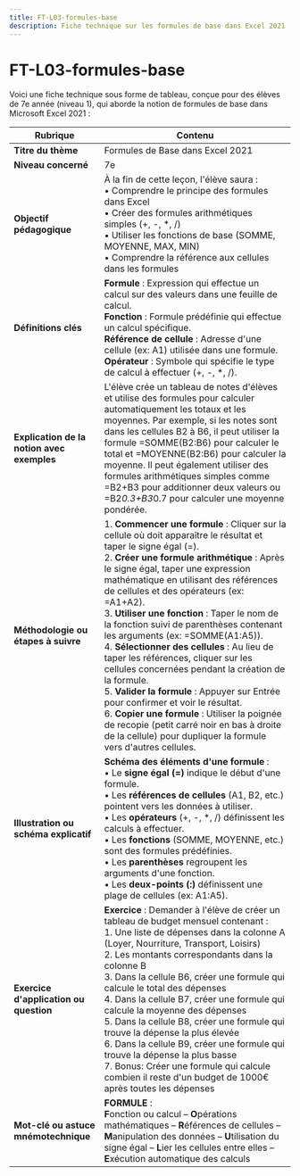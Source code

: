 ```yaml
---
title: FT-L03-formules-base
description: Fiche technique sur les formules de base dans Excel 2021
---
```


# FT-L03-formules-base
Voici une fiche technique sous forme de tableau, conçue pour des élèves de 7e année (niveau 1), qui aborde la notion de formules de base dans Microsoft Excel 2021 :

| **Rubrique**                                  | **Contenu**                                                                                                                                                                                                                                                                                                                                                                                                                        |
|-----------------------------------------------|-------------------------------------------------------------------------------------------------------------------------------------------------------------------------------------------------------------------------------------------------------------------------------------------------------------------------------------------------------------------------------------------------------------------------------------|
| **Titre du thème**                            | Formules de Base dans Excel 2021                                                                                                                                                                                                                                                                                                                                                                                                         |
| **Niveau concerné**                           | 7e                                                                                                                                                                                                                                                                                                                                                                                                                                  |
| **Objectif pédagogique**                      | À la fin de cette leçon, l'élève saura : <br/>• Comprendre le principe des formules dans Excel <br/>• Créer des formules arithmétiques simples (+, -, *, /) <br/>• Utiliser les fonctions de base (SOMME, MOYENNE, MAX, MIN) <br/>• Comprendre la référence aux cellules dans les formules                                                                                                                                                                                                                |
| **Définitions clés**                          | **Formule** : Expression qui effectue un calcul sur des valeurs dans une feuille de calcul. <br/>**Fonction** : Formule prédéfinie qui effectue un calcul spécifique. <br/>**Référence de cellule** : Adresse d'une cellule (ex: A1) utilisée dans une formule. <br/>**Opérateur** : Symbole qui spécifie le type de calcul à effectuer (+, -, *, /).                                                                                                                                                                          |
| **Explication de la notion avec exemples**    | L'élève crée un tableau de notes d'élèves et utilise des formules pour calculer automatiquement les totaux et les moyennes. Par exemple, si les notes sont dans les cellules B2 à B6, il peut utiliser la formule =SOMME(B2:B6) pour calculer le total et =MOYENNE(B2:B6) pour calculer la moyenne. Il peut également utiliser des formules arithmétiques simples comme =B2+B3 pour additionner deux valeurs ou =B2*0.3+B3*0.7 pour calculer une moyenne pondérée.                                                                                                                       |
| **Méthodologie ou étapes à suivre**           | 1. **Commencer une formule** : Cliquer sur la cellule où doit apparaître le résultat et taper le signe égal (=).<br/>2. **Créer une formule arithmétique** : Après le signe égal, taper une expression mathématique en utilisant des références de cellules et des opérateurs (ex: =A1+A2).<br/>3. **Utiliser une fonction** : Taper le nom de la fonction suivi de parenthèses contenant les arguments (ex: =SOMME(A1:A5)).<br/>4. **Sélectionner des cellules** : Au lieu de taper les références, cliquer sur les cellules concernées pendant la création de la formule.<br/>5. **Valider la formule** : Appuyer sur Entrée pour confirmer et voir le résultat.<br/>6. **Copier une formule** : Utiliser la poignée de recopie (petit carré noir en bas à droite de la cellule) pour dupliquer la formule vers d'autres cellules. |
| **Illustration ou schéma explicatif**         | **Schéma des éléments d'une formule** : <br/>• Le **signe égal (=)** indique le début d'une formule. <br/>• Les **références de cellules** (A1, B2, etc.) pointent vers les données à utiliser. <br/>• Les **opérateurs** (+, -, *, /) définissent les calculs à effectuer. <br/>• Les **fonctions** (SOMME, MOYENNE, etc.) sont des formules prédéfinies. <br/>• Les **parenthèses** regroupent les arguments d'une fonction. <br/>• Les **deux-points (:)** définissent une plage de cellules (ex: A1:A5).                                                                                   |
| **Exercice d'application ou question**        | **Exercice** : Demander à l'élève de créer un tableau de budget mensuel contenant : <br/>1. Une liste de dépenses dans la colonne A (Loyer, Nourriture, Transport, Loisirs) <br/>2. Les montants correspondants dans la colonne B <br/>3. Dans la cellule B6, créer une formule qui calcule le total des dépenses <br/>4. Dans la cellule B7, créer une formule qui calcule la moyenne des dépenses <br/>5. Dans la cellule B8, créer une formule qui trouve la dépense la plus élevée <br/>6. Dans la cellule B9, créer une formule qui trouve la dépense la plus basse <br/>7. Bonus: Créer une formule qui calcule combien il reste d'un budget de 1000€ après toutes les dépenses                                                                                                                    |
| **Mot-clé ou astuce mnémotechnique**          | **FORMULE** : <br/>**F**onction ou calcul – **O**pérations mathématiques – **R**éférences de cellules – **M**anipulation des données – **U**tilisation du signe égal – **L**ier les cellules entre elles – **E**xécution automatique des calculs                                                                                                                                                                                                                                                                                                                           |